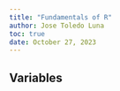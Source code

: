 ```yaml
---
title: "Fundamentals of R"
author: Jose Toledo Luna
toc: true
date: October 27, 2023
---
```


## Variables